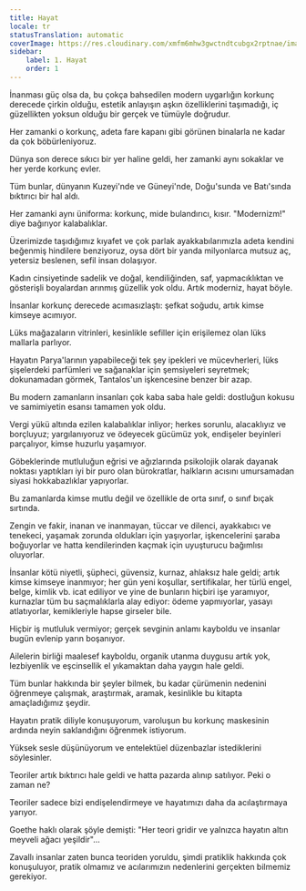 ```yaml
---
title: Hayat
locale: tr
statusTranslation: automatic
coverImage: https://res.cloudinary.com/xmfm6mhw3gwctndtcubgx2rptnae/image/upload/v1741354419/small_cover_la_gran_rebelion_28716e29d2.webp
sidebar:
    label: 1. Hayat
    order: 1
---
```

İnanması güç olsa da, bu çokça bahsedilen modern uygarlığın korkunç derecede çirkin olduğu, estetik anlayışın aşkın özelliklerini taşımadığı, iç güzellikten yoksun olduğu bir gerçek ve tümüyle doğrudur.

Her zamanki o korkunç, adeta fare kapanı gibi görünen binalarla ne kadar da çok böbürleniyoruz.

Dünya son derece sıkıcı bir yer haline geldi, her zamanki aynı sokaklar ve her yerde korkunç evler.

Tüm bunlar, dünyanın Kuzeyi'nde ve Güneyi'nde, Doğu'sunda ve Batı'sında bıktırıcı bir hal aldı.

Her zamanki aynı üniforma: korkunç, mide bulandırıcı, kısır. "Modernizm!" diye bağırıyor kalabalıklar.

Üzerimizde taşıdığımız kıyafet ve çok parlak ayakkabılarımızla adeta kendini beğenmiş hindilere benziyoruz, oysa dört bir yanda milyonlarca mutsuz aç, yetersiz beslenen, sefil insan dolaşıyor.

Kadın cinsiyetinde sadelik ve doğal, kendiliğinden, saf, yapmacıklıktan ve gösterişli boyalardan arınmış güzellik yok oldu. Artık moderniz, hayat böyle.

İnsanlar korkunç derecede acımasızlaştı: şefkat soğudu, artık kimse kimseye acımıyor.

Lüks mağazaların vitrinleri, kesinlikle sefiller için erişilemez olan lüks mallarla parlıyor.

Hayatın Parya'larının yapabileceği tek şey ipekleri ve mücevherleri, lüks şişelerdeki parfümleri ve sağanaklar için şemsiyeleri seyretmek; dokunamadan görmek, Tantalos'un işkencesine benzer bir azap.

Bu modern zamanların insanları çok kaba saba hale geldi: dostluğun kokusu ve samimiyetin esansı tamamen yok oldu.

Vergi yükü altında ezilen kalabalıklar inliyor; herkes sorunlu, alacaklıyız ve borçluyuz; yargılanıyoruz ve ödeyecek gücümüz yok, endişeler beyinleri parçalıyor, kimse huzurlu yaşamıyor.

Göbeklerinde mutluluğun eğrisi ve ağızlarında psikolojik olarak dayanak noktası yaptıkları iyi bir puro olan bürokratlar, halkların acısını umursamadan siyasi hokkabazlıklar yapıyorlar.

Bu zamanlarda kimse mutlu değil ve özellikle de orta sınıf, o sınıf bıçak sırtında.

Zengin ve fakir, inanan ve inanmayan, tüccar ve dilenci, ayakkabıcı ve tenekeci, yaşamak zorunda oldukları için yaşıyorlar, işkencelerini şaraba boğuyorlar ve hatta kendilerinden kaçmak için uyuşturucu bağımlısı oluyorlar.

İnsanlar kötü niyetli, şüpheci, güvensiz, kurnaz, ahlaksız hale geldi; artık kimse kimseye inanmıyor; her gün yeni koşullar, sertifikalar, her türlü engel, belge, kimlik vb. icat ediliyor ve yine de bunların hiçbiri işe yaramıyor, kurnazlar tüm bu saçmalıklarla alay ediyor: ödeme yapmıyorlar, yasayı atlatıyorlar, kemikleriyle hapse girseler bile.

Hiçbir iş mutluluk vermiyor; gerçek sevginin anlamı kayboldu ve insanlar bugün evlenip yarın boşanıyor.

Ailelerin birliği maalesef kayboldu, organik utanma duygusu artık yok, lezbiyenlik ve eşcinsellik el yıkamaktan daha yaygın hale geldi.

Tüm bunlar hakkında bir şeyler bilmek, bu kadar çürümenin nedenini öğrenmeye çalışmak, araştırmak, aramak, kesinlikle bu kitapta amaçladığımız şeydir.

Hayatın pratik diliyle konuşuyorum, varoluşun bu korkunç maskesinin ardında neyin saklandığını öğrenmek istiyorum.

Yüksek sesle düşünüyorum ve entelektüel düzenbazlar istediklerini söylesinler.

Teoriler artık bıktırıcı hale geldi ve hatta pazarda alınıp satılıyor. Peki o zaman ne?

Teoriler sadece bizi endişelendirmeye ve hayatımızı daha da acılaştırmaya yarıyor.

Goethe haklı olarak şöyle demişti: "Her teori gridir ve yalnızca hayatın altın meyveli ağacı yeşildir"...

Zavallı insanlar zaten bunca teoriden yoruldu, şimdi pratiklik hakkında çok konuşuluyor, pratik olmamız ve acılarımızın nedenlerini gerçekten bilmemiz gerekiyor.

